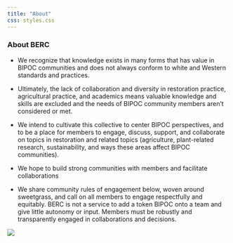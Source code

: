 ```yaml
---
title: "About"
css: styles.css
---
```


### About BERC

-   We recognize that knowledge exists in many forms that has value in BIPOC communities and does not always conform to white and Western standards and practices.

-   Ultimately, the lack of collaboration and diversity in restoration practice, agricultural practice, and academics means valuable knowledge and skills are excluded and the needs of BIPOC community members aren't considered or met.

-   We intend to cultivate this collective to center BIPOC perspectives, and to be a place for members to engage, discuss, support, and collaborate on topics in restoration and related topics (agriculture, plant-related research, sustainability, and ways these areas affect BIPOC communities).

-   We hope to build strong communities with members and facilitate collaborations

-   We share community rules of engagement below, woven around sweetgrass, and call on all members to engage respectfully and equitably. BERC is not a service to add a token BIPOC onto a team and give little autonomy or input. Members must be robustly and transparently engaged in collaborations and decisions.

![](images/sCOREFigure1.png){fig-align="center"}
